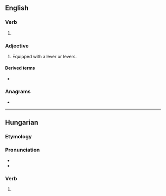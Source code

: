 ==English==

===Verb===
{{head|en|verb form}}

# {{en-past of|lever}}

===Adjective===
{{en-adj|-}}

# Equipped with a lever or levers.

====Derived terms====
* {{l|en|multilevered}}

===Anagrams===
* {{l|en|reveled}}

----

==Hungarian==

===Etymology===
{{hu-suffix|lever|ed|nocat=y}}

===Pronunciation===
* {{hu-IPA}}
* {{hyphenation|le|ve|red|lang=hu}}

===Verb===
{{head|hu|verb form}}

# {{inflection of|lever||2|s|indic|pres|def|lang=hu}}